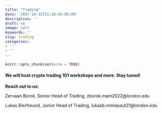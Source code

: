 ```yaml
---
title: "Trading"
date: '2017-10-31T21:28:43-05:00'
description: ''
draft: no
image: null
keywords: ''
slug: trading
categories:
- ''
- ''
---
```


```r
knitr::opts_chunk$set(echo = TRUE)
```


#### We will host crypto trading 101 workshops and more. Stay tuned!



**Reach out to us:**

Zervaan Borok, Senior Head of Trading, zborok.mam2022@london.edu

Lukas Bierfreund, Junior Head of Trading, lukasb.mmiepaut21@london.edu
  
 
